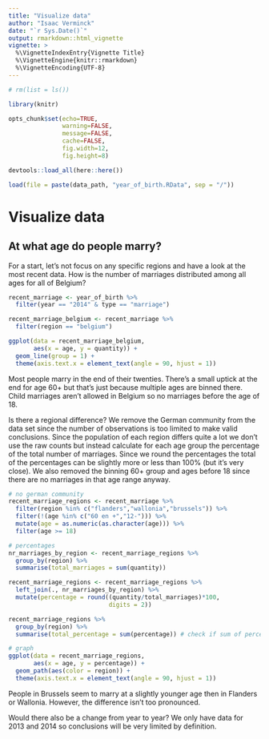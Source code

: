 ```yaml
---
title: "Visualize data"
author: "Isaac Verminck"
date: "`r Sys.Date()`"
output: rmarkdown::html_vignette
vignette: >
  %\VignetteIndexEntry{Vignette Title}
  %\VignetteEngine{knitr::rmarkdown}
  %\VignetteEncoding{UTF-8}
---
```


```r

# rm(list = ls())

library(knitr)

opts_chunk$set(echo=TRUE,
               warning=FALSE,
               message=FALSE,
               cache=FALSE,
               fig.width=12,
               fig.height=8)

devtools::load_all(here::here())

```

```r

load(file = paste(data_path, "year_of_birth.RData", sep = "/"))


```

# Visualize data

## At what age do people marry?

For a start, let's not focus on any specific regions and have a look at the most recent data. How is the number of marriages distributed among all ages for all of Belgium?

```r
recent_marriage <- year_of_birth %>%
  filter(year == "2014" & type == "marriage")

recent_marriage_belgium <- recent_marriage %>%
  filter(region == "belgium") 

ggplot(data = recent_marriage_belgium,
       aes(x = age, y = quantity)) +
  geom_line(group = 1) +
  theme(axis.text.x = element_text(angle = 90, hjust = 1))


```

Most people marry in the end of their twenties. There's a small uptick at the end for age 60+ but that's just because multiple ages are binned there. Child marriages aren't allowed in Belgium so no marriages before the age of 18.

Is there a regional difference? We remove the German community from the data set since the number of observations is too limited to make valid conclusions. Since the population of each region differs quite a lot we don't use the raw counts but instead calculate for each age group the percentage of the total number of marriages. Since we round the percentages the total of the percentages can be slightly more or less than 100% (but it's very close). We also removed the binning 60+ group and ages before 18 since there are no marriages in that age range anyway.

```r
# no german community
recent_marriage_regions <- recent_marriage %>% 
  filter(region %in% c("flanders","wallonia","brussels")) %>% 
  filter(!(age %in% c("60 en +","12-"))) %>% 
  mutate(age = as.numeric(as.character(age))) %>% 
  filter(age >= 18)

# percentages
nr_marriages_by_region <- recent_marriage_regions %>% 
  group_by(region) %>% 
  summarise(total_marriages = sum(quantity))

recent_marriage_regions <- recent_marriage_regions %>% 
  left_join(., nr_marriages_by_region) %>% 
  mutate(percentage = round((quantity/total_marriages)*100,
                            digits = 2))

recent_marriage_regions %>% 
  group_by(region) %>% 
  summarise(total_percentage = sum(percentage)) # check if sum of percentages is 100%

# graph
ggplot(data = recent_marriage_regions,
       aes(x = age, y = percentage)) +
  geom_path(aes(color = region)) +
  theme(axis.text.x = element_text(angle = 90, hjust = 1))

```


People in Brussels seem to marry at a slightly younger age then in Flanders or Wallonia. However, the difference isn't too pronounced.

Would there also be a change from year to year? We only have data for 2013 and 2014 so conclusions will be very limited by definition.

```r

```


